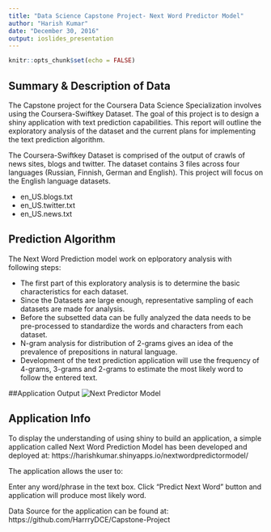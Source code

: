 ---
title: "Data Science Capstone Project- Next Word Predictor Model"
author: "Harish Kumar"
date: "December 30, 2016"
output: ioslides_presentation
---

```{r setup, include=FALSE}
knitr::opts_chunk$set(echo = FALSE)
```

## Summary & Description of Data
The Capstone project for the Coursera Data Science Specialization involves using the Coursera-Swiftkey Dataset. The goal of this project is to design a shiny application with text prediction capabilities. This report will outline the exploratory analysis of the dataset and the current plans for implementing the text prediction algorithm.

The Coursera-Swiftkey Dataset is comprised of the output of crawls of news sites, blogs and twitter.  The dataset contains 3 files across four languages (Russian, Finnish, German and English). This project will focus on the English language datasets. 

- en_US.blogs.txt
- en_US.twitter.txt
- en_US.news.txt

## Prediction Algorithm
The Next Word Prediction model work on eplporatory analysis with following steps:

- The first part of this exploratory analysis is to determine the basic characteristics for each dataset.
- Since the Datasets are large enough, representative sampling of each datasets are made for analysis.
- Before the subsetted data can be fully analyzed the data needs to be pre-processed to standardize the words and characters from each dataset.
- N-gram analysis for distribution of 2-grams gives an idea of the prevalence of prepositions in natural language.
- Development of the text prediction application will use the frequency of 4-grams, 3-grams and 2-grams to estimate the most likely word to follow the entered text.

##Application Output 
![Next Predictor Model](D:\Trainings\trainings\Next Word.png)

## Application Info
To display the understanding of using shiny to build an application, a simple application called Next Word Prediction Model has been developed and deployed at: https://harishkumar.shinyapps.io/nextwordpredictormodel/

The application allows the user to:

Enter any word/phrase in the text box. Click "Predict Next Word" button and application will produce most likely word.

Data Source for the application can be found at: https://github.com/HarrryDCE/Capstone-Project

